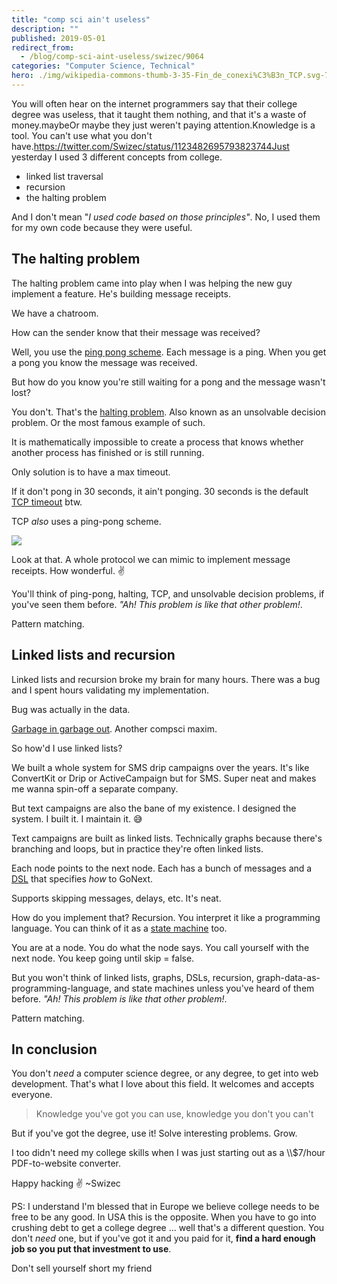 ```yaml
---
title: "comp sci ain't useless"
description: ""
published: 2019-05-01
redirect_from:
  - /blog/comp-sci-aint-useless/swizec/9064
categories: "Computer Science, Technical"
hero: ./img/wikipedia-commons-thumb-3-35-Fin_de_conexi%C3%B3n_TCP.svg-750px-Fin_de_conexi%C3%B3n_TCP.svg.png
---
```


You will often hear on the internet programmers say that their college degree was useless, that it taught them nothing, and that it's a waste of money.maybeOr maybe they just weren't paying attention.Knowledge is a tool. You can't use what you don't have.<https://twitter.com/Swizec/status/1123482695793823744Just> yesterday I used 3 different concepts from college.

- linked list traversal
- recursion
- the halting problem

And I don't mean "_I used code based on those principles"_. No, I used them for my own code because they were useful.

## The halting problem

The halting problem came into play when I was helping the new guy implement a feature. He's building message receipts.

We have a chatroom.

How can the sender know that their message was received?

Well, you use the [ping pong scheme](https://en.wikipedia.org/wiki/Ping-pong_scheme). Each message is a ping. When you get a pong you know the message was received.

But how do you know you're still waiting for a pong and the message wasn't lost?

You don't. That's the [halting problem](https://en.wikipedia.org/wiki/Halting_problem). Also known as an unsolvable decision problem. Or the most famous example of such.

It is mathematically impossible to create a process that knows whether another process has finished or is still running.

Only solution is to have a max timeout.

If it don't pong in 30 seconds, it ain't ponging. 30 seconds is the default [TCP timeout](https://en.wikipedia.org/wiki/Transmission_Control_Protocol) btw.

TCP _also_ uses a ping-pong scheme.

![](./img/wikipedia-commons-thumb-3-35-Fin_de_conexi%C3%B3n_TCP.svg-750px-Fin_de_conexi%C3%B3n_TCP.svg.png)

Look at that. A whole protocol we can mimic to implement message receipts. How wonderful. ✌️

You'll think of ping-pong, halting, TCP, and unsolvable decision problems, if you've seen them before. _"Ah! This problem is like that other problem!_.

Pattern matching.

## Linked lists and recursion

Linked lists and recursion broke my brain for many hours. There was a bug and I spent hours validating my implementation.

Bug was actually in the data.

[Garbage in garbage out](https://en.wikipedia.org/wiki/Garbage_in,_garbage_out). Another compsci maxim.

So how'd I use linked lists?

We built a whole system for SMS drip campaigns over the years. It's like ConvertKit or Drip or ActiveCampaign but for SMS. Super neat and makes me wanna spin-off a separate company.

But text campaigns are also the bane of my existence. I designed the system. I built it. I maintain it. 😅

Text campaigns are built as linked lists. Technically graphs because there's branching and loops, but in practice they're often linked lists.

Each node points to the next node. Each has a bunch of messages and a [DSL](https://en.wikipedia.org/wiki/Domain-specific_language) that specifies _how_ to GoNext.

Supports skipping messages, delays, etc. It's neat.

How do you implement that? Recursion. You interpret it like a programming language. You can think of it as a [state machine](https://en.wikipedia.org/wiki/Finite-state_machine) too.

You are at a node. You do what the node says. You call yourself with the next node. You keep going until skip = false.

But you won't think of linked lists, graphs, DSLs, recursion, graph-data-as-programming-language, and state machines unless you've heard of them before. _"Ah! This problem is like that other problem!_.

Pattern matching.

## In conclusion

You don't _need_ a computer science degree, or any degree, to get into web development. That's what I love about this field. It welcomes and accepts everyone.

> Knowledge you've got you can use, knowledge you don't you can't

But if you've got the degree, use it! Solve interesting problems. Grow.

I too didn't need my college skills when I was just starting out as a \\\\\$7/hour PDF-to-website converter.

Happy hacking ✌️ ~Swizec

PS: I understand I'm blessed that in Europe we believe college needs to be free to be any good. In USA this is the opposite. When you have to go into crushing debt to get a college degree ... well that's a different question. You don't _need_ one, but if you've got it and you paid for it, **find a hard enough job so you put that investment to use**.

Don't sell yourself short my friend
